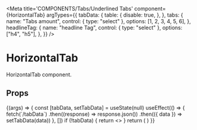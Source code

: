 
<Meta
  title='COMPONENTS/Tabs/Underlined Tabs'
  component={HorizontalTab}
  argTypes={{
    tabData: {
      table: {
        disable: true,
      },
    },
    tabs: {
      name: "Tabs amount",
      control: { type: "select" },
      options: [1, 2, 3, 4, 5, 6],
    },
    headlineTag: {
      name: "headline Tag",
      control: { type: "select" },
      options: ["h4", "h5"],
    },
  }}
/>

# HorizontalTab

HorizontalTab component.

## Props

<Props of={HorizontalTab} />

<Preview>
  <Story name='Underlined Tabs'>
    {(args) => {
      const [tabData, setTabData] = useState(null)
      useEffect(() => {
        fetch(`/tabData`)
          .then((response) => response.json())
          .then(({ data }) => setTabData(data))
      }, [])
      if (!tabData) {
        return <></>
      }
      return (
        <Wrapper>
          <HorizontalTab
            headlineTag={args.headlineTag || "h4"}
            tabData={tabData.tabs.slice(0, args.tabs)}
          />
        </Wrapper>
      )
    }}
  </Story>
</Preview>
